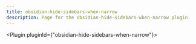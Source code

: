 ---
title: obsidian-hide-sidebars-when-narrow
description: Page for the obsidian-hide-sidebars-when-narrow plugin.
---


<Plugin pluginId={"obsidian-hide-sidebars-when-narrow"}></Plugin>